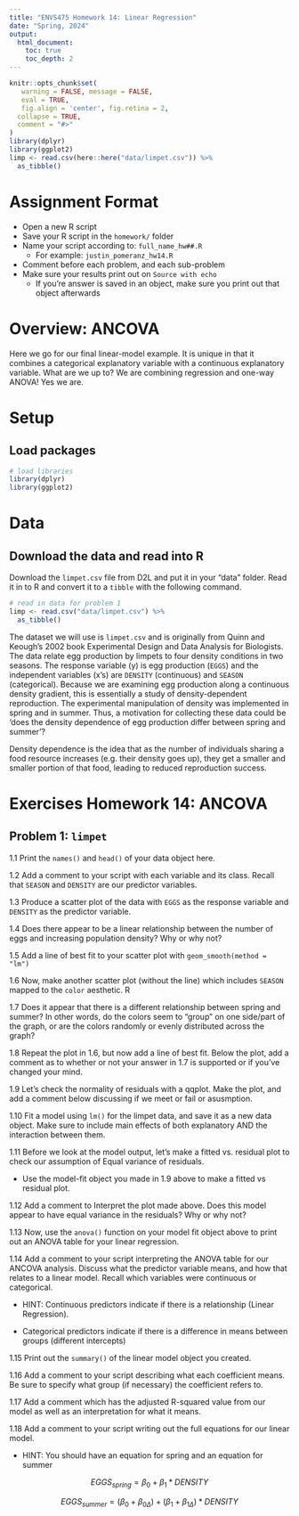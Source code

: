 ```yaml
---
title: "ENVS475 Homework 14: Linear Regression"
date: "Spring, 2024"
output: 
  html_document:
    toc: true
    toc_depth: 2
---
```


```r
knitr::opts_chunk$set(
   warning = FALSE, message = FALSE,
   eval = TRUE,
   fig.align = 'center', fig.retina = 2,
  collapse = TRUE,
  comment = "#>"
)
library(dplyr)
library(ggplot2)
limp <- read.csv(here::here("data/limpet.csv")) %>%
  as_tibble()
```



# Assignment Format

* Open a new R script
* Save your R script in the `homework/` folder
* Name your script according to: `full_name_hw##.R`
  + For example: `justin_pomeranz_hw14.R`
* Comment before each problem, and each sub-problem
* Make sure your results print out on `Source with echo`
  + If you're answer is saved in an object, make sure you print out that object afterwards
  

# Overview: ANCOVA

Here we go for our final linear-model example. It is unique in that it combines a categorical explanatory variable with a continuous explanatory variable. What are we up to? We are combining regression and one-way ANOVA! Yes we are.
  
# Setup

## Load packages

```r
# load libraries
library(dplyr)
library(ggplot2)
```

# Data

## Download the data and read into R

Download the `limpet.csv` file from D2L and put it in your "data" folder. Read it in to R and convert it to a `tibble` with the following command. 

```r
# read in data for problem 1
limp <- read.csv("data/limpet.csv") %>%
  as_tibble()
```

The dataset we will use is `limpet.csv` and is originally from Quinn and Keough’s 2002 book Experimental Design and Data Analysis for Biologists.  The data relate egg production by limpets to four density conditions in two seasons. The response variable (y) is egg production (`EGGS`) and the independent variables (x’s) are `DENSITY` (continuous) and `SEASON` (categorical). Because we are examining egg production along a continuous density gradient, this is essentially a study of density-dependent reproduction. The experimental manipulation of density was implemented in spring and in summer. Thus, a motivation for collecting these data could be ‘does the density dependence of egg production differ between spring and summer’?

Density dependence is the idea that as the number of individuals sharing a food resource increases (e.g. their density goes up), they get a smaller and smaller portion of that food, leading to reduced reproduction success.

# Exercises Homework 14: ANCOVA

## Problem 1: `limpet`  

1.1 Print the `names()` and `head()` of your data object here. 
  


1.2 Add a comment to your script with each variable and its class. Recall that `SEASON` and `DENSITY` are our predictor variables.   



1.3 Produce a scatter plot of the data with `EGGS` as the response variable and `DENSITY` as the predictor variable. 


1.4 Does there appear to be a linear relationship between the number of eggs and increasing population density? Why or why not?


1.5 Add a line of best fit to your scatter plot with `geom_smooth(method = "lm")`  


1.6 Now, make another scatter plot (without the line) which includes `SEASON` mapped to the `color` aesthetic. R 


1.7 Does it appear that there is a different relationship between spring and summer? In other words, do the colors seem to "group" on one side/part of the graph, or are the colors randomly or evenly distributed across the graph? 


1.8 Repeat the plot in 1.6, but now add a line of best fit. Below the plot, add a comment as to whether or not your answer in 1.7 is supported or if you've changed your mind.  


1.9 Let's check the normality of residuals with a qqplot. Make the plot, and add a comment below discussing if we meet or fail or asusmption. 


1.10  Fit a model using `lm()` for the limpet data, and save it as a new data object. Make sure to include main effects of both explanatory AND the interaction between them. 


1.11 Before we look at the model output, let's make a fitted vs. residual plot to check our assumption of Equal variance of residuals.  

  * Use the model-fit object you made in 1.9 above to make a fitted vs residual plot.  


1.12 Add a comment to Interpret the plot made above. Does this model appear to have equal variance in the residuals? Why or why not?  


1.13 Now, use the `anova()` function on your model fit object  above to print out an ANOVA table for your linear regression. 


1.14 Add a comment to your script interpreting the ANOVA table for our ANCOVA analysis. Discuss what the predictor variable means, and how that relates to a linear model. Recall which variables were continuous or categorical.  

  * HINT: Continuous predictors indicate if there is a relationship (Linear Regression).  
  
  * Categorical predictors indicate if there is a difference in means between groups (different intercepts)  


1.15 Print out the `summary()` of the linear model object you created. 


1.16 Add a comment to your script describing what each coefficient means. Be sure to specify what group (if necessary) the coefficient refers to.  


1.17 Add a comment which has the adjusted R-squared value from our model as well as an interpretation for what it means.


1.18 Add a comment to your script writing out the full equations for our linear model.  

* HINT: You should have an equation for spring and an equation for summer  

$$EGGS_{spring} = \beta_0 + \beta_1 * DENSITY $$  

$$EGGS_{summer} = (\beta_0+\beta_{0 \Delta}) + (\beta_1 +\beta_{1 \Delta}) * DENSITY $$  

